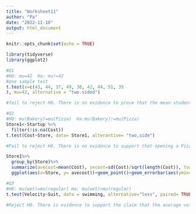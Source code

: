 ---
title: "Worksheet11"
author: "Pa"
date: "2022-11-10"
output: html_document
---

```{r setup, include=FALSE}
knitr::opts_chunk$set(echo = TRUE)
```

```{r}
library(tidyverse)
library(ggplot2)
```

```{r}
#Q1
#H0: mu=42  Ha: mu!=42
#one sample test 
t.test(x=c(43, 44, 37, 49, 38, 42, 44, 51, 35
), mu=42, alternative = "two.sided")

#fail to reject H0. There is no evidence to prove that the mean students’ guess is significantly different from Wei’s actual age

```

```{r}
#Q2
#H0: mu(Bakery)=mu(Pizza)  Ha:mu(Bakery)!=mu(Pizza)
Store1<-Startup %>%
  filter(!is.na(Cost))
t.test(Cost~Store, data= Store1, alterantive= "two,side")

#Fail to reject H0. There is no evidence to support that opening a Pizzeria store and opening a Bakery store costs differently.

Store1%>%
  group_by(Store)%>%
  summarize(avecost=mean(Cost), secost=sd(Cost)/sqrt(length(Cost)), tvalue=qt(1-0.05/2, length(Cost)-1))%>%
  ggplot(aes(x=Store, y= avecost))+geom_point()+geom_errorbar(aes(ymin=avecost-secost*tvalue,ymax=avecost+secost*tvalue))+ylim(c(0,120))

```

```{r}
#Q3
#H0: mu(wet)=mu(regular) Ha: mu(wet)>mu(regular)
t.test(Velocity~Suit, data = swimming, alternative="less", paired= TRUE)

#Reject H0. There is evidence to support the claim that the average velocity from the wetsuit is significantly higher than the average velocity from the refular suit
```

